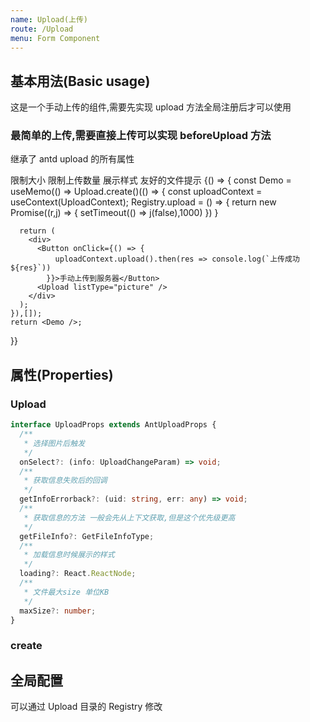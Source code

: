 ```yaml
---
name: Upload(上传)
route: /Upload
menu: Form Component
---
```




## 基本用法(Basic usage)

这是一个手动上传的组件,需要先实现 upload 方法全局注册后才可以使用

### 最简单的上传,需要直接上传可以实现 beforeUpload 方法

继承了 antd upload 的所有属性

<Playground>
  限制大小
  <Upload maxSize={1} />
  限制上传数量
  <Upload max={1} multiple />
  展示样式
  <Upload listType="picture" />
  友好的文件提示
  <Upload accept="image/*" />
</Playground>

<Playground>
  {() => {
    const Demo = useMemo(() => Upload.create()(() => {
      const uploadContext = useContext(UploadContext);
      Registry.upload = () => {
        return new Promise((r,j) => {
        setTimeout(() => j(false),1000)
        })
      }

      return (
        <div>
          <Button onClick={() => {
              uploadContext.upload().then(res => console.log(`上传成功 ${res}`))
            }}>手动上传到服务器</Button>
          <Upload listType="picture" />
        </div>
      );
    }),[]);
    return <Demo />;

}}

</Playground>

## 属性(Properties)

### Upload

<Props of={Upload} />

```ts
interface UploadProps extends AntUploadProps {
  /**
   * 选择图片后触发
   */
  onSelect?: (info: UploadChangeParam) => void;
  /**
   * 获取信息失败后的回调
   */
  getInfoErrorback?: (uid: string, err: any) => void;
  /**
   * 获取信息的方法 一般会先从上下文获取,但是这个优先级更高
   */
  getFileInfo?: GetFileInfoType;
  /**
   * 加载信息时候展示的样式
   */
  loading?: React.ReactNode;
  /**
   * 文件最大size 单位KB
   */
  maxSize?: number;
}
```

### create

<Props of={Upload.create} />

## 全局配置

可以通过 Upload 目录的 Registry 修改

